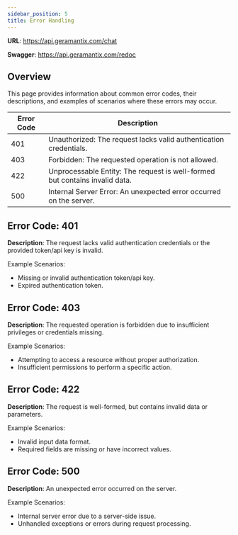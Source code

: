 ```yaml
---
sidebar_position: 5
title: Error Handling
---
```


**URL**: https://api.geramantix.com/chat

**Swagger**: https://api.geramantix.com/redoc

## Overview

This page provides information about common error codes, their descriptions, and examples of scenarios where these errors may occur.

| Error Code | Description                                                                 |
| ---------- | --------------------------------------------------------------------------- |
| 401        | Unauthorized: The request lacks valid authentication credentials.           |
| 403        | Forbidden: The requested operation is not allowed.                          |
| 422        | Unprocessable Entity: The request is well-formed but contains invalid data. |
| 500        | Internal Server Error: An unexpected error occurred on the server.          |

## Error Code: 401

**Description**: The request lacks valid authentication credentials or the provided token/api key is invalid.

Example Scenarios:

- Missing or invalid authentication token/api key.
- Expired authentication token.

## Error Code: 403

**Description**: The requested operation is forbidden due to insufficient privileges or credentials missing.

Example Scenarios:

- Attempting to access a resource without proper authorization.
- Insufficient permissions to perform a specific action.

## Error Code: 422

**Description**: The request is well-formed, but contains invalid data or parameters.

Example Scenarios:

- Invalid input data format.
- Required fields are missing or have incorrect values.

## Error Code: 500

**Description**: An unexpected error occurred on the server.

Example Scenarios:

- Internal server error due to a server-side issue.
- Unhandled exceptions or errors during request processing.
